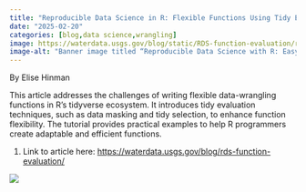 ```yaml
---
title: "Reproducible Data Science in R: Flexible Functions Using Tidy Evaluation"
date: "2025-02-20"
categories: [blog,data science,wrangling]
image: https://waterdata.usgs.gov/blog/static/RDS-function-evaluation/rds_04banner.png
image-alt: "Banner image titled “Reproducible Data Science with R: Easy steps to improve the reusability of your code!” The main message reads “Flexible functions using tidy evaluations” in teal font. A cute blue cartoon water droplet character wearing a yellow hard hat stands at a conveyor belt assembling pipe valves. This image is part of “A WDFN Blog Series.”"
---
```


By Elise Hinman

This article addresses the challenges of writing flexible data-wrangling functions in R's tidyverse ecosystem. It introduces tidy evaluation techniques, such as data masking and tidy selection, to enhance function flexibility. The tutorial provides practical examples to help R programmers create adaptable and efficient functions.

1.  Link to article here: <https://waterdata.usgs.gov/blog/rds-function-evaluation/>

![](https://waterdata.usgs.gov/blog/static/RDS-function-evaluation/rds_04banner.png)
